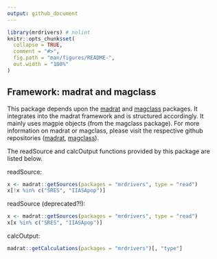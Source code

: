 ```yaml
---
output: github_document
---
```


<!-- README.md is generated from README.Rmd. Please edit that file -->

```r
library(mrdrivers) # nolint
knitr::opts_chunk$set(
  collapse = TRUE,
  comment = "#>",
  fig.path = "man/figures/README-",
  out.width = "100%"
)
```

<!-- # mrdrivers -->

<!-- badges: start -->

<!-- [![lucode2-check](https://github.com/pik-piam/mrdrivers/actions/workflows/lucode2-check.yaml/badge.svg)](https://github.com/pik-piam/mrdrivers/actions/workflows/lucode2-check.yaml) -->
<!-- [![Lifecycle: stable](https://img.shields.io/badge/lifecycle-stable-bright_green.svg)](https://lifecycle.r-lib.org/articles/stages.html#stable) -->
<!-- [![Codecov test coverage](https://codecov.io/gh/pik-piam/mrdrivers/branch/main/graph/badge.svg)](https://app.codecov.io/gh/pik-piam/mrdrivers?branch=main) -->
<!-- badges: end -->

<!-- The goal of **mrdrivers** is to handle the construction of GDP, GDP per capita, Population and Urban Population share scenarios: all of which are important drivers to the REMIND and MAgPIE models. -->

<!-- ## Installation -->

<!-- ```{r, eval=FALSE} -->
<!-- # From the PIK rse-server -->
<!-- install.packages("mrdrivers", repos = "https://rse.pik-potsdam.de/r/packages") -->

<!-- # or from Github -->
<!-- remotes::install_github("pik-piam/mrdrivers") -->
<!-- ``` -->

## Framework: madrat and magclass

This package depends upon the [madrat](https://github.com/pik-piam/madrat#readme) and [magclass](https://github.com/pik-piam/magclass#readme) packages. It integrates into the madrat framework and is structured accordingly. It mainly uses magpie objects (from the magclass package). For more information on madrat or magclass, please visit the respective github repositories ([madrat](https://github.com/pik-piam/madrat#readme), [magclass](https://github.com/pik-piam/magclass#readme)).  
  
The readSource and calcOutput functions provided by this package are listed below.  

readSource:
```r
x <- madrat::getSources(packages = "mrdrivers", type = "read")
x[!x %in% c("SRES", "IIASApop")]
```

readSource (deprecated?!):
```r
x <- madrat::getSources(packages = "mrdrivers", type = "read")
x[x %in% c("SRES", "IIASApop")]
```

calcOutput:
```r
madrat::getCalculations(packages = "mrdrivers")[, "type"]
```
